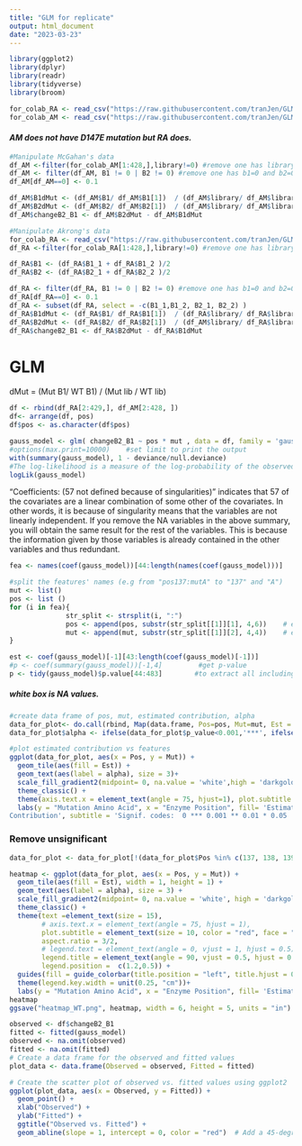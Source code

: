 ```yaml
---
title: "GLM for replicate"
output: html_document
date: "2023-03-23"
---
```


```r
library(ggplot2)
library(dplyr)
library(readr)
library(tidyverse)
library(broom)
```

```r
for_colab_RA <- read_csv("https://raw.githubusercontent.com/tranJen/GLMNanoBiT_Honors_Thesis/main/GLM/develop%20model/Data_Akrong.csv")
for_colab_AM <- read_csv("https://raw.githubusercontent.com/tranJen/GLMNanoBiT_Honors_Thesis/main/GLM/develop%20model/Data_McGahan.csv")
```

#### *AM does not have D147E mutation but RA does.*

```r
#Manipulate McGahan's data
df_AM <-filter(for_colab_AM[1:428,],library!=0) #remove one has library = 0
df_AM <- filter(df_AM, B1 != 0 | B2 != 0) #remove one has b1=0 and b2=0
df_AM[df_AM==0] <- 0.1

df_AM$B1dMut <- (df_AM$B1/ df_AM$B1[1])  / (df_AM$library/ df_AM$library[1])
df_AM$B2dMut <- (df_AM$B2/ df_AM$B2[1])  / (df_AM$library/ df_AM$library[1])
df_AM$changeB2_B1 <- df_AM$B2dMut - df_AM$B1dMut
```

```r
#Manipulate Akrong's data
for_colab_RA <- read_csv("https://raw.githubusercontent.com/tranJen/GLM_Rabi/main/for_colab_RA.csv")
df_RA <-filter(for_colab_RA[1:428,],library!=0) #remove one has library = 0

df_RA$B1 <- (df_RA$B1_1 + df_RA$B1_2 )/2
df_RA$B2 <- (df_RA$B2_1 + df_RA$B2_2 )/2

df_RA <- filter(df_RA, B1 != 0 | B2 != 0) #remove one has b1=0 and b2=0
df_RA[df_RA==0] <- 0.1
df_RA <- subset(df_RA, select = -c(B1_1,B1_2, B2_1, B2_2) )
df_RA$B1dMut <- (df_RA$B1/ df_RA$B1[1])  / (df_RA$library/ df_RA$library[1])
df_RA$B2dMut <- (df_RA$B2/ df_RA$B2[1])  / (df_AM$library/ df_RA$library[1])
df_RA$changeB2_B1 <- df_RA$B2dMut - df_RA$B1dMut

```
# GLM

dMut = (Mut B1/ WT B1) / (Mut lib / WT lib)
```r
df <- rbind(df_RA[2:429,], df_AM[2:428, ])
df<- arrange(df, pos)
df$pos <- as.character(df$pos)
```

```r
gauss_model <- glm( changeB2_B1 ~ pos * mut , data = df, family = 'gaussian') 
#options(max.print=10000)    #set limit to print the output
with(summary(gauss_model), 1 - deviance/null.deviance)
#The log-likelihood is a measure of the log-probability of the observed data given the model parameters. Higher values of the log-likelihood indicate that the model is a better fit for the data.
logLik(gauss_model)
```
 
"Coefficients: (57 not defined because of singularities)" indicates that 57 of the covariates are a linear combination of some other of the covariates. In other words, it is because of singularity means that the variables are not linearly independent. If you remove the NA variables in the above summary, you will obtain the same result for the rest of the variables. This is because the information given by those variables is already contained in the other variables and thus redundant.

```r
fea <- names(coef(gauss_model))[44:length(names(coef(gauss_model)))]      #get features' names

#split the features' names (e.g from "pos137:mutA" to "137" and "A")
mut <- list()
pos <- list ()
for (i in fea){
              str_split <- strsplit(i, ":")
              pos <- append(pos, substr(str_split[[1]][1], 4,6))    # e.g extract 137
              mut <- append(mut, substr(str_split[[1]][2], 4,4))    # e.g extract A
}

est <- coef(gauss_model)[-1][43:length(coef(gauss_model)[-1])]          #get estimated contribution 
#p <- coef(summary(gauss_model))[-1,4]         #get p-value
p <- tidy(gauss_model)$p.value[44:483]        #to extract all including NA value
```

##### *white box is NA values. *

```r
#create data frame of pos, mut, estimated contribution, alpha
data_for_plot<- do.call(rbind, Map(data.frame, Pos=pos, Mut=mut, Est = est, p_value =p))
data_for_plot$alpha <- ifelse(data_for_plot$p_value<0.001,'***', ifelse(0.001 <data_for_plot$p_value & data_for_plot$p_value<0.01,'**', ifelse(0.01<data_for_plot$p_value& data_for_plot$p_value<0.05,'*', ifelse(0.05<data_for_plot$p_value& data_for_plot$p_value<0.1,'.', ' '))))
```

```r
#plot estimated contribution vs features
ggplot(data_for_plot, aes(x = Pos, y = Mut)) +
  geom_tile(aes(fill = Est)) + 
  geom_text(aes(label = alpha), size = 3)+
  scale_fill_gradient2(midpoint= 0, na.value = 'white',high = 'darkgoldenrod1 ', low = 'cyan4', mid ='aliceblue')+ 
  theme_classic() +
  theme(axis.text.x = element_text(angle = 75, hjust=1), plot.subtitle = element_text(size = 10, color = "red", face = "bold"))+
  labs(y = "Mutation Amino Acid", x = "Enzyme Position", fill= 'Estimated
Contribution', subtitle = 'Signif. codes:  0 *** 0.001 ** 0.01 * 0.05 . 0.1   1')

```
### Remove unsignificant 
```r
data_for_plot <- data_for_plot[!(data_for_plot$Pos %in% c(137, 138, 139, 140, 141, 142,144,146,147,150,151,152,153,154,156,158)), ]
```

```r
heatmap <- ggplot(data_for_plot, aes(x = Pos, y = Mut)) +
  geom_tile(aes(fill = Est), width = 1, height = 1) +
  geom_text(aes(label = alpha), size = 3) +
  scale_fill_gradient2(midpoint= 0, na.value = 'white', high = 'darkgoldenrod1', low = 'cyan4', mid ='aliceblue') + 
  theme_classic() +
  theme(text =element_text(size = 15),
        # axis.text.x = element_text(angle = 75, hjust = 1), 
        plot.subtitle = element_text(size = 10, color = "red", face = "bold"), 
        aspect.ratio = 3/2,
        # legend.text = element_text(angle = 0, vjust = 1, hjust = 0.5),
        legend.title = element_text(angle = 90, vjust = 0.5, hjust = 0.5, size = 10),
        legend.position =  c(1.2,0.5)) +
  guides(fill = guide_colorbar(title.position = "left", title.hjust = 0.5, label.position = "left"))+
  theme(legend.key.width = unit(0.25, "cm"))+
  labs(y = "Mutation Amino Acid", x = "Enzyme Position", fill= 'Estimated Contribution', subtitle = 'Signif. codes:  0 *** 0.001 ** 0.01 * 0.05 . 0.1   1')
heatmap
ggsave("heatmap_WT.png", heatmap, width = 6, height = 5, units = "in")
```

```r
observed <- df$changeB2_B1
fitted <- fitted(gauss_model)
observed <- na.omit(observed)
fitted <- na.omit(fitted)
# Create a data frame for the observed and fitted values
plot_data <- data.frame(Observed = observed, Fitted = fitted)

# Create the scatter plot of observed vs. fitted values using ggplot2
ggplot(plot_data, aes(x = Observed, y = Fitted)) +
  geom_point() +
  xlab("Observed") +
  ylab("Fitted") +
  ggtitle("Observed vs. Fitted") +
  geom_abline(slope = 1, intercept = 0, color = "red")  # Add a 45-degree reference line
```